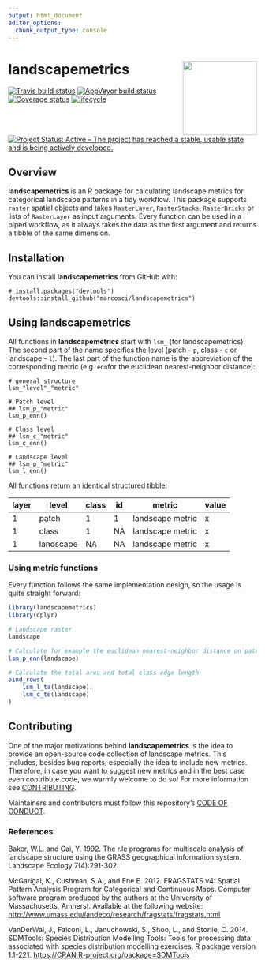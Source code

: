 ```yaml
---
output: html_document
editor_options: 
  chunk_output_type: console
---
```


<!-- README.md is generated from README.Rmd. Please edit that file -->

# landscapemetrics <img src="man/figures/logo.png" align="right" width="150" />

[![Travis build
status](https://travis-ci.org/marcosci/landscapemetrics.svg?branch=master)](https://travis-ci.org/marcosci/landscapemetrics)
[![AppVeyor build
status](https://ci.appveyor.com/api/projects/status/github/marcosci/landscapemetrics?branch=master&svg=true)](https://ci.appveyor.com/project/marcosci/landscapemetrics)
[![Coverage
status](https://codecov.io/gh/marcosci/landscapemetrics/branch/master/graph/badge.svg)](https://codecov.io/github/marcosci/landscapemetrics?branch=master)
[![lifecycle](https://img.shields.io/badge/lifecycle-experimental-orange.svg)](https://www.tidyverse.org/lifecycle/#experimental)
[![Project Status: Active – The project has reached a stable, usable
state and is being actively
developed.](http://www.repostatus.org/badges/latest/active.svg)](http://www.repostatus.org/#active)

## Overview

**landscapemetrics** is an R package for calculating landscape metrics
for categorical landscape patterns in a tidy workflow. This package
supports `raster` spatial objects and takes `RasterLayer`,
`RasterStacks`, `RasterBricks` or lists of `RasterLayer` as input
arguments. Every function can be used in a piped workflow, as it always
takes the data as the first argument and returns a tibble of the same
dimension.

## Installation

You can install **landscapemetrics** from GitHub with:

```
# install.packages("devtools")
devtools::install_github("marcosci/landscapemetrics")
```

## Using landscapemetrics

All functions in **landscapemetrics** start with `lsm_` (for landscapemetrics). The second part of the name specifies the level (patch - `p`, class - `c` or landscape - `l`). The last part of the function name is the abbreviation of the corresponding metric (e.g. `enn`for the euclidean nearest-neighbor distance):   

```
# general structure
lsm_"level"_"metric"

# Patch level
## lsm_p_"metric"
lsm_p_enn()

# Class level
## lsm_c_"metric"
lsm_c_enn()

# Landscape level
## lsm_p_"metric"
lsm_l_enn()
```

All functions return an identical structured tibble:

<p style="text-align:center;">

| layer | level     | class | id | metric           | value |
| ----- | --------- | ----- | -- | ---------------- | ----- |
| 1     | patch     | 1     | 1  | landscape metric | x     |
| 1     | class     | 1     | NA | landscape metric | x     |
| 1     | landscape | NA    | NA | landscape metric | x     |

</p>

### Using metric functions

Every function follows the same implementation design, so the usage is
quite straight forward:

```r
library(landscapemetrics)
library(dplyr)

# Landscape raster
landscape

# Calculate for example the euclidean nearest-neighbor distance on patch level
lsm_p_enn(landscape)

# Calculate the total area and total class edge length
bind_rows(
    lsm_l_ta(landscape), 
    lsm_c_te(landscape)
)
```

## Contributing

One of the major motivations behind **landscapemetrics** is the idea to
provide an open-source code collection of landscape metrics. This
includes, besides bug reports, especially the idea to include new
metrics. Therefore, in case you want to suggest new metrics and in the
best case even contribute code, we warmly welcome to do so\! For more
information see [CONTRIBUTING](CONTRIBUTING.md).

Maintainers and contributors must follow this repository’s [CODE OF
CONDUCT](CODE_OF_CONDUCT.md).

### References

Baker, W.L. and Cai, Y. 1992. The r.le programs for multiscale analysis
of landscape structure using the GRASS geographical information system.
Landscape Ecology 7(4):291-302.

McGarigal, K., Cushman, S.A., and Ene E. 2012. FRAGSTATS v4: Spatial
Pattern Analysis Program for Categorical and Continuous Maps. Computer
software program produced by the authors at the University of
Massachusetts, Amherst. Available at the following website:
<http://www.umass.edu/landeco/research/fragstats/fragstats.html>

VanDerWal, J., Falconi, L., Januchowski, S., Shoo, L., and Storlie, C.
2014. SDMTools: Species Distribution Modelling Tools: Tools for
processing data associated with species distribution modelling
exercises. R package version 1.1-221.
<https://CRAN.R-project.org/package=SDMTools>
